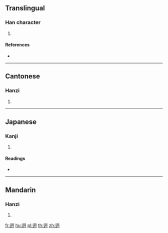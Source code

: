 {{character info/new}}
==Translingual==

===Han character===
{{Han char|rn=162|rad=辵|as=06|sn=10|four=37302|canj=YBMR}}

# {{defn|Han|sort=辵06}}

====References====
* {{Han ref|kx=1255.190|dkj=38821|dj=1739.110|hdz=63828.110|uh=8FF5|ud=36853|bh=D3EB|bd=54251}}

----

==Cantonese==

===Hanzi===
{{yue-hanzi|jyut=|y=[[dung6]]}}

# {{defn|lang=yue|sort=辵06}}

----

==Japanese==

===Kanji===
{{ja-kanji|grade=|rs=辵06}}

# {{defn|lang=ja|sort=辵06}}

====Readings====
* {{ja-readings|on=[[とう]] (tō), [[ず]] (zu)|kun=[[とおる]] (tooru)|nanori=}}

----

==Mandarin==

===Hanzi===
{{cmn-hanzi|pin=[[tóng]] ([[tong2]])|wg=[[t'ung2|t'ung<sup>2</sup>]]}}

# {{defn|lang=cmn|sort=辵06}}

[[fr:迵]]
[[hu:迵]]
[[pl:迵]]
[[th:迵]]
[[zh:迵]]
